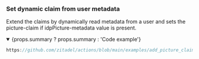 ### Set dynamic claim from user metadata

Extend the claims by dynamically read metadata from a user and sets the picture-claim if idpPicture-metadata value is present.

<details open={props.codeCollapsed ? "" : "open"}>
<summary>{props.summary ? props.summary : 'Code example'}</summary>

```js reference
https://github.com/zitadel/actions/blob/main/examples/add_picture_claim_from_idp_metadata.js
```

</details>
